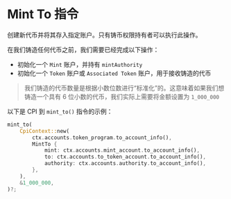 
# Mint To 指令

创建新代币并将其存入指定账户。只有铸币权限持有者可以执行此操作。

在我们铸造任何代币之前，我们需要已经完成以下操作：
- 初始化一个 `Mint` 账户，并持有 `mintAuthority`
- 初始化一个 `Token` 账户或 `Associated Token` 账户，用于接收铸造的代币

> 我们铸造的代币数量是根据小数位数进行“标准化”的。这意味着如果我们想铸造一个具有 6 位小数的代币，我们实际上需要将金额设置为 `1_000_000`

以下是 CPI 到 `mint_to()` 指令的示例：

```rust
mint_to(
    CpiContext::new(
        ctx.accounts.token_program.to_account_info(),
        MintTo {
            mint: ctx.accounts.mint_account.to_account_info(),
            to: ctx.accounts.to_token_account.to_account_info(),
            authority: ctx.accounts.authority.to_account_info(),
        },
    ),
    &1_000_000,
)?;
```